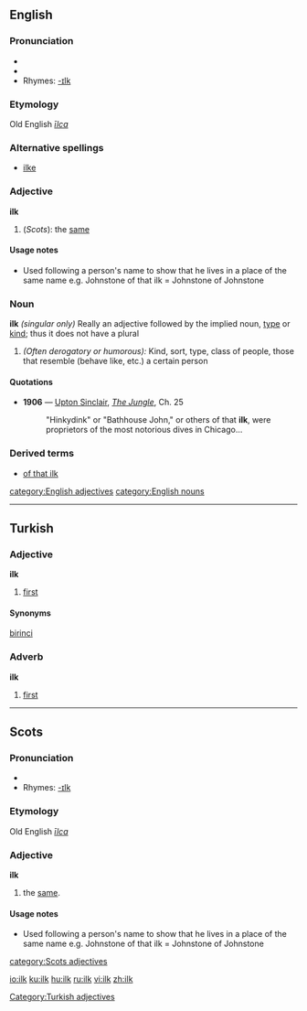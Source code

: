 ==English==

===Pronunciation===
*{{IPA|/ɪlk/}}
*{{audio|en-us-ilk.ogg|Audio (US)}}
*Rhymes: [[Rhymes:English:-ɪlk|-ɪlk]]

===Etymology===
Old English ''[[īlca]]''

===Alternative spellings===
* [[ilke]]

===Adjective===
'''ilk'''
#(''Scots''): the [[same]]

====Usage notes====
* Used following a person's name to show that he lives in a place of the same name e.g. Johnstone of that ilk = Johnstone of Johnstone

===Noun===
'''ilk''' ''(singular only)''
Really an adjective followed by the implied noun, [[type]] or [[kind]]; thus it does not have a plural
# ''(Often derogatory or humorous):'' Kind, sort, type, class of people, those that resemble (behave like, etc.) a certain person

====Quotations====
*'''1906''' — [[w:Upton Sinclair|Upton Sinclair]], ''[[s:The Jungle|The Jungle]]'', Ch. 25
*:"Hinkydink" or "Bathhouse John," or others of that '''ilk''', were proprietors of the most notorious dives in Chicago...

===Derived terms===
*[[of that ilk]]

[[category:English adjectives]]
[[category:English nouns]]

----

==Turkish==
===Adjective===
'''ilk'''

#[[first]]

====Synonyms====
[[birinci]]

===Adverb===
'''ilk'''

#[[first]]

[[Category:Turkish adjectives]]

----

==Scots==

===Pronunciation===
*{{IPA|/ɪlk/}}
*Rhymes: [[Rhymes:English:-ɪlk|-ɪlk]]

===Etymology===
Old English ''[[īlca]]''

===Adjective===
'''ilk'''

# the [[same]].

====Usage notes====
* Used following a person's name to show that he lives in a place of the same name e.g. Johnstone of that ilk = Johnstone of Johnstone

[[category:Scots adjectives]]

[[io:ilk]]
[[ku:ilk]]
[[hu:ilk]]
[[ru:ilk]]
[[vi:ilk]]
[[zh:ilk]]